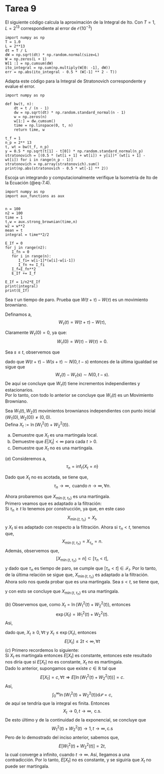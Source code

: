 # Tarea 9

::: {exr-1}
El siguiente código calcula la aproximación de la Integral de Ito. Con $T= 1$, $L=2^13$ correspondiente al error de $\mathcal{O}(10^{-3})$  

```.python
import numpy as np
T = 1.0
L = 2**13
dt = T / L
dW = np.sqrt(dt) * np.random.normal(size=L)
W = np.zeros(L + 1)
W[1 :] = np.cumsum(dW)
ito_integral = np.sum(np.multiply(W[0: -1], dW))
err = np.abs(ito_integral - 0.5 * (W[-1] ** 2 - T))
```

Adapta este código para la Integral de Stratonovich correspondente y evalue el error. 
:::

::: {.solution}
```.python
import numpy as np

def bw(t, n):
    dt = t / (n - 1)
    dw = np.sqrt(dt) * np.random.standard_normal(n - 1)
    w = np.zeros(n)
    w[1:] = dw.cumsum()
    time = np.linspace(0, t, n)
    return time, w

t_f = 1
n_p = 2** 13
t, wt = bw(t_f, n_p)
y = 0.5 * np.sqrt(t[1] - t[0]) * np.random.standard_normal(n_p)
stratonovich = [(0.5 * (wt[i + 1] + wt[i]) + y[i])* (wt[i + 1] - wt[i]) for i in range(n_p - 1)]
stratonovich = np.array(stratonovich).sum()
print(np.abs(stratonovich - 0.5 * wt[-1] ** 2))

```

:::

::: {exr-2}
Escoja un integrando y computacionalmente verifique la Isometría de Ito de la Ecuación (@eq-7.4).
:::

::: {.solution}
```.python
import numpy as np
import aux_functions as aux


n = 100
n2 = 100
time = 1
t,w = aux.strong_brownian(time,n)
w2 = w**2
mean = t
integral = time**2/2

E_If = 0
for j in range(n2):
   I_fn = 0
   for i in range(n):
      I_fi= w[i-1]*(w[i]-w[i-1])
      I_fn += I_fi
   I_f=I_fn**2
   E_If += I_f
   
E_If = 1/n2*E_If
print(integral)
print(E_If)

```
:::

::: {#exr-3}
Sea $\tau$ un tiempo de paro. Prueba que $W\left(t+\tau\right)-W\left(\tau\right)$
es un movimiento browniano.
:::

:::{.proof}
Definamos a,
$$
W_{\tau}\left(t\right)=W\left(t+\tau\right)-W\left(\tau\right),
$$

Claramente $W_{\tau}\left(0\right)=0$, ya que:
$$
W_{\tau}\left(0\right)=W\left(\tau\right)-W\left(\tau\right)=0.
$$

Sea $s\leq t$, observemos que

\begin{align*}
W_{\tau}\left(t\right)-W_{\tau}\left(s\right) & =W\left(t+\tau\right)-W\left(\tau\right)-\left[W\left(s+\tau\right)-W\left(\tau\right)\right]\\
& =W\left(t+\tau\right)-W\left(s+\tau\right),
\end{align*}

dado que $W\left(t+\tau\right)-W\left(s+\tau\right)\sim N\left(0,t-s\right)$ entonces de la última igualdad se sigue que
$$
W_{\tau}\left(t\right)-W_{\tau}\left(s\right)\sim N\left(0,t-s\right).
$$
De aquí se concluye que $W_{\tau}(t)$ tiene incrementos independientes y estacionarios.\
Por lo tanto, con todo lo anterior se concluye que $W_{\tau}(t)$ es un Movimiento Browniano. 
:::

::: {#exr-4}
Sea $W_{1}\left(t\right),W_{2}\left(t\right)$ movimientos brownianos independientes con punto inicial $\left(W_{1}\left(0\right),W_{2}\left(0\right)\right)\neq\left(0,0\right)$.\
Defina $X_{t}:=\ln\left(W_{1}^{2}\left(t\right)+W_{2}^{2}\left(t\right)\right).$
:::

::: {}
(a) Demuestre que $X_{t}$ es una martingala local.
(b) Demuestre que $E\left|X_{t}\right|<\infty$ para cada $t>0$.
(c) Demuestre que $X_{t}$ no es una martingala.
:::


:::{.proof}
$(a)$ Consideremos a,
$$
\tau_{n}=\inf_{t}\left\{ X_{t}=n\right\} 
$$

Dado que $X_{t}$ no es  acotada, se tiene que,
$$
\tau_{n}\to\infty,\text{ cuando }n\to\infty,\forall n.
$$

Ahora probaremos que $X_{\min\left\{ t,\tau_{n}\right\} }$ es una martingala.\
Primero veamos que es adaptado a la filtración:\
Si $\tau_{n}\geq t$ lo tenemos por construcción, ya que, en este caso
$$
X_{\min\left\{ t,\tau_{n}\right\} }=X_{t},
$$
y $X_{t}$ si es adaptado con respecto a la filtración. Ahora si $\tau_{n}<t$, tenemos que,
$$
X_{\min\left\{ t,\tau_{n}\right\} }=X_{\tau_{n}}=n.
$$
Además, observemos que,
$$
\left[X_{\min\left\{ t,\tau_{n}\right\} }=n\right]\subset\left[\tau_{n}<t\right],
$$
y dado que $\tau_{n}$ es tiempo de paro, se cumple que $\left[\tau_{n}<t\right]\in\mathcal{F}_{t}$. Por lo tanto, de la última relación se sigue que, $X_{\min\left\{ t,\tau_{n}\right\} }$ es adaptado a la filtración.\
Ahora solo nos queda probar que es una martingala. Sea $s<t$, se tiene que,

\begin{align*}
E\left[X_{\min\left\{ t,\tau_{n}\right\} }\mid\mathcal{F}_{s}\right] & =E\left[X_{\min\left\{ t,\tau_{n}\right\} }1_{[t<\tau_{n}]}\mid\mathcal{F}_{s}\right]+E\left[X_{\min\left\{ t,\tau_{n}\right\} }1_{\left[\tau_{n}\leq t\right]}\mid\mathcal{F}_{s}\right]\\
& =E\left[X_{t}1_{[t<\tau_{n}]}\mid\mathcal{F}_{s}\right]+E\left[X_{\tau_{n}}1_{\left[\tau_{n}\leq t\right]}\mid\mathcal{F}_{s}\right]\\
& =E\left[X_{s}1_{[s<\tau_{n}]}\mid\mathcal{F}_{s}\right]+E\left[X_{\tau_{n}}1_{\left[\tau_{n}\leq s\right]}\mid\mathcal{F}_{s}\right]\\
& =X_{s}1_{[s<\tau_{n}]}+X_{\tau_{n}}1_{\left[\tau_{n}\leq s\right]}\\
& =X_{\min\left\{ s,\tau_{n}\right\} },
\end{align*}

y con esto se concluye que $X_{\min\left\{ t,\tau_{n}\right\} }$ es una martingala. \
\
$(b)$ Observemos que, como $X_{t} =\ln\left(W_{1}^{2}\left(t\right)+W_{2}^{2}\left(t\right)\right)$, entonces
$$
\exp\left(X_{t}\right) =W_{1}^{2}\left(t\right)+W_{2}^{2}\left(t\right).
$$
Asi, 

\begin{align*}
E\left[\exp\left(X_{t}\right)\right] & =E\left[W_{1}^{2}\left(t\right)\right]+E\left[W_{2}^{2}\left(t\right)\right]\\
& =2t,
\end{align*}

dado que, $X_{t}\geq0,\forall t$ y $X_{t} \le\exp\left(X_{t}\right)$, entonces
$$
E\left[X_{t}\right]\leq2t<\infty,\forall t
$$
$(c)$ Primero recordemos lo siguiente:\
Si $X_{t}$ es martingala entonces $E\left[X_{t}\right]$ es constante, entonces este resultado nos diría que si $E\left[X_{t}\right]$ no es constante, $X_{t}$ no es martingala.\
Dado lo anterior, supongamos que existe $c\in\mathbb{R}$ tal que 
$$
E\left[X_{t}\right]=c,\forall t\Longrightarrow E\left[\ln\left(W_{1}^{2}\left(t\right)+W_{2}^{2}\left(t\right)\right)\right] =c.
$$
Así,
$$
\int_{0}^{\infty}\ln\left(W_{1}^{2}\left(t\right)+W_{2}^{2}\left(t\right)\right)\mathrm{d}\mathcal{P} =c,
$$
de aquí se tendría que la integral es finita. Entonces 
$$
X_{t}\to0,t\to\infty,\text{ c.s}.
$$
De esto último y de la continuidad de la exponencial, se concluye que
$$
W_{1}^{2}\left(t\right)+W_{2}^{2}\left(t\right)\to1,t\to\infty,\text{c.s}
$$
Pero de lo demostrado del inciso anterior, sabemos que,
$$
E\left[W_{1}^{2}\left(t\right)+W_{2}^{2}\left(t\right)\right]=2t,
$$
la cual converge a infinito, cuando $t\to\infty$.
Así, llegamos a una contradicción. Por lo tanto, $E\left[X_{t}\right]$
no es constante, y se siguiría que $X_{t}$ no puede ser martingala. 
:::